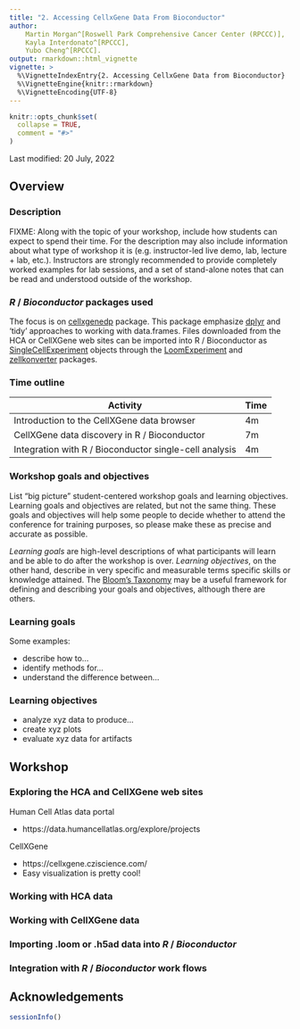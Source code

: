 ```yaml
---
title: "2. Accessing CellxGene Data From Bioconductor"
author:
    Martin Morgan^[Roswell Park Comprehensive Cancer Center (RPCCC)],
    Kayla Interdonato^[RPCCC],
    Yubo Cheng^[RPCCC].
output: rmarkdown::html_vignette
vignette: >
  %\VignetteIndexEntry{2. Accessing CellxGene Data from Bioconductor}
  %\VignetteEngine{knitr::rmarkdown}
  %\VignetteEncoding{UTF-8}
---
```



```r
knitr::opts_chunk$set(
  collapse = TRUE,
  comment = "#>"
)
```

Last modified: 20 July, 2022

## Overview

### Description

FIXME: Along with the topic of your workshop, include how students can expect
to spend their time. For the description may also include information
about what type of workshop it is (e.g. instructor-led live demo, lab,
lecture + lab, etc.). Instructors are strongly recommended to provide
completely worked examples for lab sessions, and a set of stand-alone
notes that can be read and understood outside of the workshop.

### _R_ / _Bioconductor_ packages used

The focus is on [cellxgenedp][] package. This package emphasize
[dplyr][] and 'tidy' approaches to working with data.frames. Files
downloaded from the HCA or CellXGene web sites can be imported into R
/ Bioconductor as [SingleCellExperiment][] objects through the
[LoomExperiment][] and [zellkonverter][] packages.

[hca]: https://bioconductor.org/packages/hca
[cellxgenedp]: https://bioconductor.org/packages/cellxgenedp
[dplyr]: https://cran.r-project.org/package=dplyr
[SingleCellExperiment]: https://bioconductor.org/packages/SingleCellExperiment
[LoomExperiment]: https://bioconductor.org/packages/LoomExperiment
[zellkonverter]: https://bioconductor.org/packages/zellkonverter

### Time outline

| Activity                                               | Time |
|--------------------------------------------------------|------|
| Introduction to the CellXGene data browser             |  4m  |
| CellXGene data discovery in R / Bioconductor           |  7m  |
| Integration with R / Bioconductor single-cell analysis |  4m  |

### Workshop goals and objectives

List "big picture" student-centered workshop goals and learning
objectives. Learning goals and objectives are related, but not the
same thing. These goals and objectives will help some people to decide
whether to attend the conference for training purposes, so please make
these as precise and accurate as possible.

*Learning goals* are high-level descriptions of what
participants will learn and be able to do after the workshop is
over. *Learning objectives*, on the other hand, describe in very
specific and measurable terms specific skills or knowledge
attained. The [Bloom's Taxonomy](#bloom) may be a useful framework
for defining and describing your goals and objectives, although there
are others.

### Learning goals

Some examples:

* describe how to...
* identify methods for...
* understand the difference between...

### Learning objectives

* analyze xyz data to produce...
* create xyz plots
* evaluate xyz data for artifacts

## Workshop

### Exploring the HCA and CellXGene web sites

Human Cell Atlas data portal

- https://data.humancellatlas.org/explore/projects

CellXGene

- https://cellxgene.cziscience.com/
- Easy visualization is pretty cool! 

### Working with HCA data

### Working with CellXGene data

### Importing .loom or .h5ad data into _R_ / _Bioconductor_

### Integration with _R_ / _Bioconductor_ work flows

## Acknowledgements

```r
sessionInfo()
```

